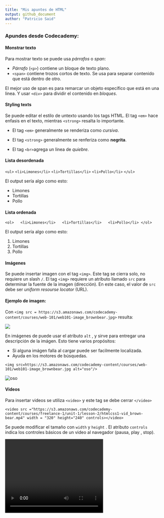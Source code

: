 ```yaml
---
title: "Mis apuntes de HTML"
output: github_document
author: "Patricio Said"
---
```


### Apundes desde Codecademy:

#### Monstrar texto

Para mostrar texto se puede usa *párrafos* o *span*:

* *Párrafo* (`<p>`) contiene un bloque de texto plano.
* `<span>` contiene trozos cortos de texto. Se usa para separar contenido que está dentro de otro. 

El mejor uso de span es para remarcar un objeto específico que está en una linea. Y usar `<div>` para dividir el contenido en *bloques*. 

#### Styling texts

Se puede editar el estilo de untexto usando los tags HTML. El tag `<em>` hace enfasis en el texto, mientras `<strong>` resalta lo importante.

* El tag `<em>` generalmente se renderiza como *cursiva*.
* El tag `<strong>` generalmente se renferiza como **negrita**.

* El tag `<br>`agrega un linea de *quiebre*.

#### Lista desordenada

`<ul>`
`  <li>Limones</li>`
`  <li>Tortillas</li>`
`  <li>Pollo</li>`
`</ul>`

El output sería algo como esto:

* Limones
* Tortillas
* Pollo

#### Lista ordenada

`<ol>
  <li>Limones</li>
  <li>Tortillas</li>
  <li>Pollo</li>
</ol>`

El output sería algo como esto:

1. Limones
2. Tortillas
3. Pollo

#### Imágenes

Se puede insertar imagen con el tag `<img>`. Este tag se cierra solo, no requiere un slash `/`. 
El tag `<img>` requiere un atributo llamado `src` para determinar la fuente de la imagen (dirección). En este caso, el valor de `src` debe ser *uniform resourse locator* (URL). 

#### Ejemplo de imagen:

Con `<img src = https://s3.amazonaws.com/codecademy-content/courses/web-101/web101-image_brownbear.jpg>` resulta:

<img src = https://s3.amazonaws.com/codecademy-content/courses/web-101/web101-image_brownbear.jpg>

En imágenes de puede usar el atributo `alt` , y sirve para entregar una descripción de la imágen. Esto tiene varios propósitos:

* Si alguna imágen falla al cargar puede ser facilmente localizada.
* Ayuda en los motores de búsquedas.


`<img src=https://s3.amazonaws.com/codecademy-content/courses/web-101/web101-image_brownbear.jpg alt="oso"/>`

<img src = https://s3.amazonaws.com/codecademy-content/courses/web-101/web101-image_brownbear.jpg alt = "oso" />

#### Videos

Para insertar videos se utiliza `<video>` y este tag se debe cerrar `</video>` 

`<video src ="https://s3.amazonaws.com/codecademy-content/courses/freelance-1/unit-1/lesson-2/htmlcss1-vid_brown-bear.mp4" width = "320" height="240" controls></video>`

Se puede modificar el tamaño con `width` y `height` . El atributo `controls` indica los controles básicos de un video al navegador (pausa, play , stop).

<video src ="https://s3.amazonaws.com/codecademy-content/courses/freelance-1/unit-1/lesson-2/htmlcss1-vid_brown-bear.mp4" width = "320" height="240" controls></video>








